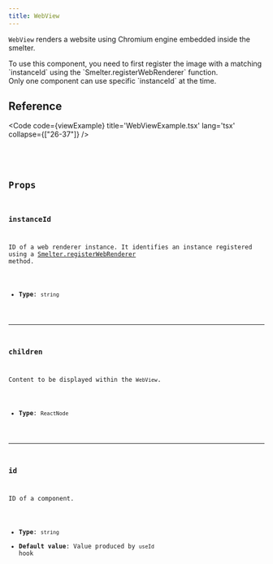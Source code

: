 ```yaml
---
title: WebView
---
```


`WebView` renders a website using Chromium engine embedded inside the smelter.

<Aside>To use this component, you need to first register the image with a matching `instanceId` using the `Smelter.registerWebRenderer` function.</Aside>

<Aside type='caution'>Only one component can use specific `instanceId` at the time.</Aside>

## Reference

<Code code={viewExample} title='WebViewExample.tsx' lang='tsx' collapse={["26-37"]} />

<CollapsibleDetails summaryTitle='Type definitions'>
<Code code={`
type WebView = {
    id?: string;
    children?: ReactElement[];
    instanceId: string;
}
`} lang='tsx' />
</CollapsibleDetails>

## Props

### instanceId
ID of a web renderer instance. It identifies an instance registered using a [Smelter.registerWebRenderer](/ts-sdk/smelter#registerwebrenderer) method.

- **Type**: `string`

---

### children
Content to be displayed within the `WebView`.

- **Type**: `ReactNode`

---

### id
ID of a component.

- **Type**: `string`
- **Default value**: Value produced by `useId` hook
